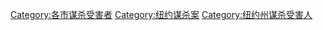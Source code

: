 [[Category:各市谋杀受害者|Category:各市谋杀受害者]]
[[Category:纽约谋杀案|Category:纽约谋杀案]]
[[Category:纽约州谋杀受害人|Category:纽约州谋杀受害人]]